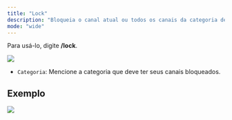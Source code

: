 ```yaml
---
title: "Lock"
description: "Bloqueia o canal atual ou todos os canais da categoria definidos para @everyone somente ler."
mode: "wide"
---
```


Para usá-lo, digite **/lock**.

<img
  src="https://i.imgur.com/6nyovzF.png"
  className="mx-auto"
/>

- `Categoria`: Mencione a categoria que deve ter seus canais bloqueados.

## Exemplo

<img
  src="https://i.imgur.com/FsJj9eo.png"
  className="mx-auto"
/>